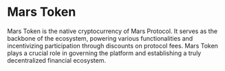 
# Mars Token

Mars Token is the native cryptocurrency of Mars Protocol. It serves as the backbone of the ecosystem, powering various functionalities and incentivizing participation through discounts on protocol fees. Mars Token plays a crucial role in governing the platform and establishing a truly decentralized financial ecosystem. 


<Cards title="Mars Token" />

